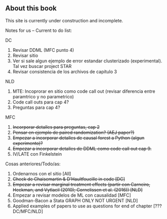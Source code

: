 ## About this book

This site is currently under construction and incomplete.


Notes for us -- Current to do list:

DC

1. Revisar DDML (MFC punto 4)
2. Revisar sitio
3. Ver si sale algun ejemplo de error estandar clusterizado (experimental).   Tal vez buscar project STAR
4. Revisar consistencia de los archivos de capítulo 3

NLD

1. MTE: Incoprorar en sitio como code call out (revisar diferencia entre paramtrico y no parametrico)
2. Code call outs para cap 4?
3. Preguntas para cap 4?

MFC

1. ~~Incorporar detalles para preguntas, cap 2~~
2. ~~Pensar en ejemplo de paired randomization? (AEJ paper?)~~
3. ~~Empezar a incorporar detalles de causal forest a Python (algun experimento)?~~
4. ~~Empezar a incorporar detalles de DDML como code call out cap 9.~~
5. IV/LATE con Finkelstein


Cosas anteriores/Todo/as:

1.  Ordenarnos con el sitio \[All\]
2.  ~~Check de Chaisemartin & D'Haultfoueille in code \[DC\]~~
3.  ~~Empezar a revisar marginal treatment effects (partir con Carneiro, Heckman, and Vytlacil (2010); Cornelissen et al. (2016)) \[NLD\]~~
4.  Empezar a revisar modelos de ML con causalidad \[MFC\]
5.  Goodman-Bacon a Stata GRAPH ONLY NOT URGENT \[NLD\]
6.  Applied examples of papers to use as questions for end of chapter \[??? DC/MFC/NLD\]
